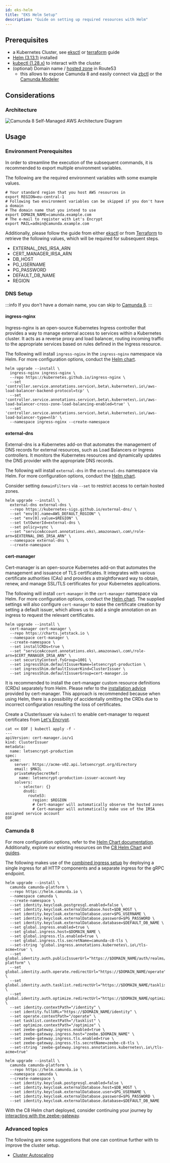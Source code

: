 ```yaml
---
id: eks-helm
title: "EKS Helm Setup"
description: "Guide on setting up required resources with Helm"
---
```



## Prerequisites

- a Kubernetes Cluster, see [eksctl](#) or [terraform](#) guide <!-- TODO: replace with proper links -->
- [Helm (3.13.1)](https://helm.sh/docs/intro/install/) installed
- [kubectl (1.28.x)](https://kubernetes.io/docs/tasks/tools/#kubectl) to interact with the cluster.
- (optional) Domain name / [hosted zone](https://docs.aws.amazon.com/Route53/latest/DeveloperGuide/hosted-zones-working-with.html) in Route53
  - this allows to expose Camunda 8 and easily connect via [zbctl](https://docs.camunda.io/docs/apis-tools/cli-client/) or the [Camunda Modeler](https://camunda.com/download/modeler/)

## Considerations

### Architecture

![Camunda 8 Self-Managed AWS Architecture Diagram](./assets/camunda-8-self-managed-architecture-aws.png)

## Usage

### Environment Prerequisites

In order to streamline the execution of the subsequent commands, it is recommended to export multiple environment variables.

The following are the required environment variables with some example values.

```shell
# Your standard region that you host AWS resources in
export REGION=eu-central-1
# Following two environment variables can be skipped if you don't have a domain
# The domain name that you intend to use
export DOMAIN_NAME=camunda.example.com
# The e-mail to register with Let's Encrypt
export MAIL=admin@camunda.example.com
```

Additionally, please follow the guide from either [eksctl](#) or from [Terraform](#) to retrieve the following values, which will be required for subsequent steps. <!-- TODO: Link to sources -->

- EXTERNAL_DNS_IRSA_ARN
- CERT_MANAGER_IRSA_ARN
- DB_HOST
- PG_USERNAME
- PG_PASSWORD
- DEFAULT_DB_NAME
- REGION

### DNS Setup

:::info
If you don't have a domain name, you can skip to [Camunda 8](#camunda-8).
:::

#### ingress-nginx

Ingress-nginx is an open-source Kubernetes Ingress controller that provides a way to manage external access to services within a Kubernetes cluster. It acts as a reverse proxy and load balancer, routing incoming traffic to the appropriate services based on rules defined in the Ingress resource.

The following will install `ingress-nginx` in the `ingress-nginx` namespace via Helm. For more configuration options, conduct the [Helm chart](https://github.com/kubernetes/ingress-nginx/tree/main/charts/ingress-nginx).

```shell
helm upgrade --install \
  ingress-nginx ingress-nginx \
  --repo https://kubernetes.github.io/ingress-nginx \
  --set 'controller.service.annotations.service\.beta\.kubernetes\.io\/aws-load-balancer-backend-protocol=tcp' \
  --set 'controller.service.annotations.service\.beta\.kubernetes\.io\/aws-load-balancer-cross-zone-load-balancing-enabled=true' \
  --set 'controller.service.annotations.service\.beta\.kubernetes\.io\/aws-load-balancer-type=nlb' \
  --namespace ingress-nginx --create-namespace
```

#### external-dns

External-dns is a Kubernetes add-on that automates the management of DNS records for external resources, such as Load Balancers or Ingress controllers. It monitors the Kubernetes resources and dynamically updates the DNS provider with the appropriate DNS records.

The following will install `external-dns` in the `external-dns` namespace via Helm. For more configuration options, conduct the [Helm chart](https://github.com/kubernetes-sigs/external-dns/tree/master/charts/external-dns).

Consider setting `domainFilters` via `--set` to restrict access to certain hosted zones.

```shell
helm upgrade --install \
  external-dns external-dns \
  --repo https://kubernetes-sigs.github.io/external-dns/ \
  --set "env[0].name=AWS_DEFAULT_REGION" \
  --set "env[0].value=$REGION" \
  --set txtOwnerId=external-dns \
  --set policy=sync \
  --set "serviceAccount.annotations.eks\.amazonaws\.com\/role-arn=$EXTERNAL_DNS_IRSA_ARN" \
  --namespace external-dns \
  --create-namespace
```

#### cert-manager

Cert-manager is an open-source Kubernetes add-on that automates the management and issuance of TLS certificates. It integrates with various certificate authorities (CAs) and provides a straightforward way to obtain, renew, and manage SSL/TLS certificates for your Kubernetes applications.

The following will install `cert-manager` in the `cert-manager` namespace via Helm. For more configuration options, conduct the [Helm chart](https://artifacthub.io/packages/helm/cert-manager/cert-manager). The supplied settings will also configure `cert-manager` to ease the certificate creation by setting a default issuer, which allows us to add a single annotation on an ingress to request the relevant certificates.

```shell
helm upgrade --install \
  cert-manager cert-manager \
  --repo https://charts.jetstack.io \
  --namespace cert-manager \
  --create-namespace \
  --set installCRDs=true \
  --set "serviceAccount.annotations.eks\.amazonaws\.com\/role-arn=$CERT_MANAGER_IRSA_ARN" \
  --set securityContext.fsGroup=1001 \
  --set ingressShim.defaultIssuerName=letsencrypt-production \
  --set ingressShim.defaultIssuerKind=ClusterIssuer \
  --set ingressShim.defaultIssuerGroup=cert-manager.io
```

It is recommended to install the cert-manager custom resource definitions (CRDs) separately from Helm. Please refer to the [installation advice](https://cert-manager.io/docs/installation/helm/#crd-installation-advice) provided by cert-manager. This approach is recommended because when using Helm, there is a possibility of accidentally omitting the CRDs due to incorrect configuration resulting the loss of certificates.

Create a ClusterIssuer via `kubectl` to enable cert-manager to request certificates from [Let's Encrypt](https://letsencrypt.org/).

```shell
cat << EOF | kubectl apply -f -
---
apiVersion: cert-manager.io/v1
kind: ClusterIssuer
metadata:
  name: letsencrypt-production
spec:
  acme:
    server: https://acme-v02.api.letsencrypt.org/directory
    email: $MAIL
    privateKeySecretRef:
      name: letsencrypt-production-issuer-account-key
    solvers:
      - selector: {}
        dns01:
          route53:
            region: $REGION
            # Cert-manager will automatically observe the hosted zones
            # Cert-manager will automatically make use of the IRSA assigned service account
EOF
```

### Camunda 8

For more configuration options, refer to the [Helm Chart documentation](https://github.com/camunda/camunda-platform-helm/blob/main/charts/camunda-platform/README.md). Additionally, explore our existing resources on the [C8 Helm Chart](../../deploy.md) and [guides](../../guides/).

<Tabs groupId="domain">
  <TabItem value="with" label="With Domain">

The following makes use of the [combined ingress setup](../../guides/ingress-setup.md#combined-ingress-setup) by deploying a single ingress for all HTTP components and a separate ingress for the gRPC endpoint.

```shell
helm upgrade --install \
  camunda camunda-platform \
  --repo https://helm.camunda.io \
  --namespace camunda \
  --create-namespace \
  --set identity.keycloak.postgresql.enabled=false \
  --set identity.keycloak.externalDatabase.host=$DB_HOST \
  --set identity.keycloak.externalDatabase.user=$PG_USERNAME \
  --set identity.keycloak.externalDatabase.password=$PG_PASSWORD \
  --set identity.keycloak.externalDatabase.database=$DEFAULT_DB_NAME \
  --set global.ingress.enabled=true \
  --set global.ingress.host=$DOMAIN_NAME \
  --set global.ingress.tls.enabled=true \
  --set global.ingress.tls.secretName=camunda-c8-tls \
  --set-string 'global.ingress.annotations.kubernetes\.io\/tls-acme=true' \
  --set global.identity.auth.publicIssuerUrl="https://$DOMAIN_NAME/auth/realms/camunda-platform" \
  --set global.identity.auth.operate.redirectUrl="https://$DOMAIN_NAME/operate" \
  --set global.identity.auth.tasklist.redirectUrl="https://$DOMAIN_NAME/tasklist" \
  --set global.identity.auth.optimize.redirectUrl="https://$DOMAIN_NAME/optimize" \
  --set identity.contextPath="/identity" \
  --set identity.fullURL="https://$DOMAIN_NAME/identity" \
  --set operate.contextPath="/operate" \
  --set tasklist.contextPath="/tasklist" \
  --set optimize.contextPath="/optimize" \
  --set zeebe-gateway.ingress.enabled=true \
  --set zeebe-gateway.ingress.host="zeebe.$DOMAIN_NAME" \
  --set zeebe-gateway.ingress.tls.enabled=true \
  --set zeebe-gateway.ingress.tls.secretName=zeebe-c8-tls \
  --set-string 'zeebe-gateway.ingress.annotations.kubernetes\.io\/tls-acme=true'
```

  </TabItem>
  <TabItem value="without" label="Without Domain">

```shell
helm upgrade --install \
  camunda camunda-platform \
  --repo https://helm.camunda.io \
  --namespace camunda \
  --create-namespace \
  --set identity.keycloak.postgresql.enabled=false \
  --set identity.keycloak.externalDatabase.host=$DB_HOST \
  --set identity.keycloak.externalDatabase.user=$PG_USERNAME \
  --set identity.keycloak.externalDatabase.password=$PG_PASSWORD \
  --set identity.keycloak.externalDatabase.database=$DEFAULT_DB_NAME
```

  </TabItem>
</Tabs>

With the C8 Helm chart deployed, consider continuing your journey by [interacting with the zeebe-gateway](https://docs.camunda.io/docs/self-managed/zeebe-deployment/security/client-authorization/).

### Advanced topics

The following are some suggestions that one can continue further with to improve the cluster setup.

- [Cluster Autoscaling](https://github.com/kubernetes/autoscaler/blob/master/cluster-autoscaler/cloudprovider/aws/README.md)
